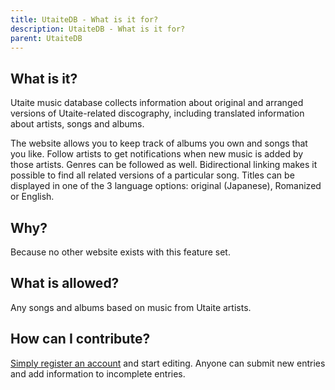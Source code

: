 ---
title: UtaiteDB - What is it for?
description: UtaiteDB - What is it for?
parent: UtaiteDB
---

## What is it?

Utaite music database collects information about original and arranged versions of Utaite-related discography, including translated information about artists, songs and albums.

The website allows you to keep track of albums you own and songs that you like. Follow artists to get notifications when new music is added by those artists. Genres can be followed as well. Bidirectional linking makes it possible to find all related versions of a particular song. Titles can be displayed in one of the 3 language options: original (Japanese), Romanized or English.

## Why?

Because no other website exists with this feature set.

## What is allowed?

Any songs and albums based on music from Utaite artists.

## How can I contribute?

[Simply register an account](https://utaitedb.net/User/Create) and start editing. Anyone can submit new entries and add information to incomplete entries.